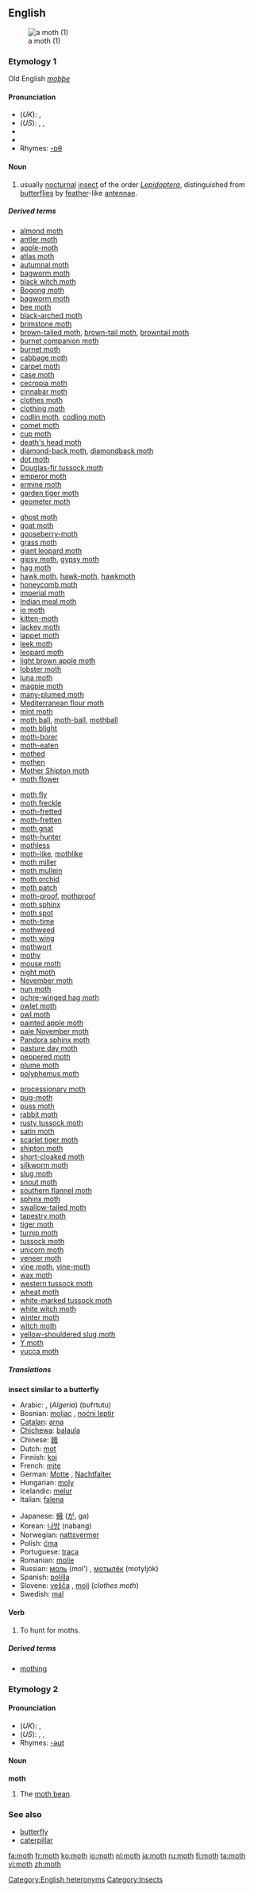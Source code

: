 ==English==
[[Image:Orthopygia.glaucinalis.7371.jpg|thumb|a moth (1)]]
===Etymology 1===
Old English ''[[moþþe]]''

====Pronunciation====
<!--the sense with the second etymology has a different pronunciation-->
*(''UK''): {{IPA|/mɒθ/}}, {{SAMPA|/mQT/}}
*(''US''): {{AHD|mäth}}, {{IPA|/mɑθ/}}, {{SAMPA|/mAT/}}
*{{audio|En-UK-moth.ogg|Audio (UK)}}
*{{audio|en-us-moth.ogg|Audio (US)}}
*Rhymes: [[Rhymes:English:-ɒθ|-ɒθ]]

====Noun====
{{en-noun}}

#usually [[nocturnal]] [[insect]] of the order ''[[Lepidoptera]]'', distinguished from [[butterfly|butterflies]] by [[feather]]-like [[antenna]]e.

=====Derived terms=====
{{rel-top4|Terms derived from ''moth''}}
*[[almond moth]]
*[[antler moth]]
*[[apple-moth]]
*[[atlas moth]]
*[[autumnal moth]]
*[[bagworm moth]]
*[[black witch moth]]
*[[Bogong moth]]
*[[bagworm moth]]
*[[bee moth]]
*[[black-arched moth]]
*[[brimstone moth]]
*[[brown-tailed moth]], [[brown-tail moth]], [[browntail moth]]
*[[burnet companion moth]]
*[[burnet moth]]
*[[cabbage moth]]
*[[carpet moth]]
*[[case moth]]
*[[cecropia moth]]
*[[cinnabar moth]]
*[[clothes moth]]
*[[clothing moth]]
*[[codlin moth]], [[codling moth]]
*[[comet moth]]
*[[cup moth]]
*[[death's head moth]]
*[[diamond-back moth]], [[diamondback moth]]
*[[dot moth]]
*[[Douglas-fir tussock moth]]
*[[emperor moth]]
*[[ermine moth]]
*[[garden tiger moth]]
*[[geometer moth]]
{{rel-mid4}}
*[[ghost moth]]
*[[goat moth]]
*[[gooseberry-moth]]
*[[grass moth]]
*[[giant leopard moth]]
*[[gipsy moth]], [[gypsy moth]]
*[[hag moth]]
*[[hawk moth]], [[hawk-moth]], [[hawkmoth]]
*[[honeycomb moth]]
*[[imperial moth]]
*[[Indian meal moth]]
*[[io moth]]
*[[kitten-moth]]
*[[lackey moth]]
*[[lappet moth]]
*[[leek moth]]
*[[leopard moth]]
*[[light brown apple moth]]
*[[lobster moth]]
*[[luna moth]]
*[[magpie moth]]
*[[many-plumed moth]]
*[[Mediterranean flour moth]]
*[[mint moth]]
*[[moth ball]], [[moth-ball]], [[mothball]]
*[[moth blight]]
*[[moth-borer]]
*[[moth-eaten]]
*[[mothed]]
*[[mothen]]
*[[Mother Shipton moth]]
*[[moth flower]]
{{rel-mid4}}
*[[moth fly]]
*[[moth freckle]]
*[[moth-fretted]]
*[[moth-fretten]]
*[[moth gnat]]
*[[moth-hunter]]
*[[mothless]]
*[[moth-like]], [[mothlike]]
*[[moth miller]]
*[[moth mullein]]
*[[moth orchid]]
*[[moth patch]]
*[[moth-proof]], [[mothproof]]
*[[moth sphinx]]
*[[moth spot]]
*[[moth-time]]
*[[mothweed]]
*[[moth wing]]
*[[mothwort]]
*[[mothy]]
*[[mouse moth]]
*[[night moth]]
*[[November moth]]
*[[nun moth]]
*[[ochre-winged hag moth]]
*[[owlet moth]]
*[[owl moth]]
*[[painted apple moth]]
*[[pale November moth]]
*[[Pandora sphinx moth]]
*[[pasture day moth]]
*[[peppered moth]]
*[[plume moth]]
*[[polyphemus moth]]
{{rel-mid4}}
*[[processionary moth]]
*[[pug-moth]]
*[[puss moth]]
*[[rabbit moth]]
*[[rusty tussock moth]]
*[[satin moth]]
*[[scarlet tiger moth]]
*[[shipton moth]]
*[[short-cloaked moth]]
*[[silkworm moth]]
*[[slug moth]]
*[[snout moth]]
*[[southern flannel moth]]
*[[sphinx moth]]
*[[swallow-tailed moth]]
*[[tapestry moth]]
*[[tiger moth]]
*[[turnip moth]]
*[[tussock moth]]
*[[unicorn moth]]
*[[veneer moth]]
*[[vine moth]], [[vine-moth]]
*[[wax moth]]
*[[western tussock moth]]
*[[wheat moth]]
*[[white-marked tussock moth]]
*[[white witch moth]]
*[[winter moth]]
*[[witch moth]]
*[[yellow-shouldered slug moth]]
*[[Y moth]]
*[[yucca moth]]
{{bottom}}

=====Translations=====
'''insect similar to a butterfly'''
{{top}}
*Arabic: {{ARchar|[[عثة]]}} {{Unicode|(ʕúθθa)}} {{f}}, (''Algeria'') (bufrtutu)
*Bosnian: [[moljac]] {{m}}, [[noćni leptir]] {{m}}
*[[Catalan]]: [[arna]] {{f}}
*[[Chichewa]]: [[balaula]]
*Chinese: [[蛾]]
*Dutch: [[mot#Dotch|mot]] {{f}}
*Finnish: [[koi]]
*French: [[mite]]
*German: [[Motte]] {{f}}, [[Nachtfalter]] {{m}}
*Hungarian: [[moly#Hungarian|moly]]
*Icelandic: [[melur]]
*Italian: [[falena]] {{f}}
{{mid}}
*Japanese: [[蛾]] ([[が]], ga)
*Korean: [[나방]] (nabang)
*Norwegian: [[nattsvermer]] {{m}}
*Polish: [[ćma]] {{f}}
*Portuguese: [[traça]]
*Romanian: [[molie]] {{f}}
*Russian: [[моль]] (mol’) {{f}}, [[мотылёк]] (motyljók) {{m}}
*Spanish: [[polilla]] {{f}}
*Slovene: [[vešča]] {{f}}, [[molj]] {{m}} (''clothes moth'')
*Swedish: [[mal#Swedish|mal]]
{{bottom}}

====Verb====
{{en-verb}}

#{{intransitive}} To hunt for moths.

=====Derived terms=====
*[[mothing]]<!--noun-->

===Etymology 2===
{{etystub}}

====Pronunciation====
<!--This pronunciation is according to the Wikipedia article "moat bean"-->
*(''UK''): {{IPA|/məʊt/}}, {{SAMPA|/m@Ut/}}
*(''US''): {{AHD|mōt}}, {{IPA|/moʊt/}}, {{SAMPA|/moUt/}}
*Rhymes: [[Rhymes:English:-əʊt|-əʊt]]
[[Category:English heteronyms]]

====Noun====
{{wikipedia|moth bean}}
'''moth'''

#The [[moth bean]].

===See also===
*[[butterfly]]
*[[caterpillar]]

[[Category:Insects]]

[[fa:moth]]
[[fr:moth]]
[[ko:moth]]
[[io:moth]]
[[nl:moth]]
[[ja:moth]]
[[ru:moth]]
[[fi:moth]]
[[ta:moth]]
[[vi:moth]]
[[zh:moth]]